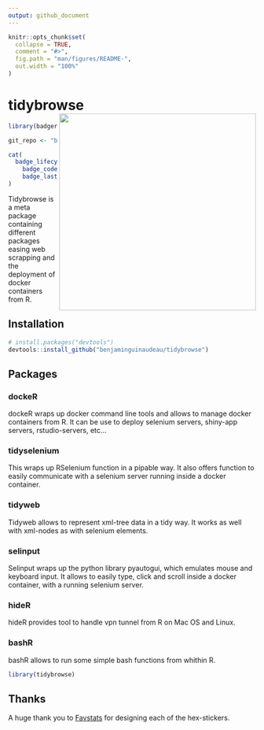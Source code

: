```yaml
---
output: github_document
---
```


<!-- README.md is generated from README.Rmd. Please edit that file -->

```r
knitr::opts_chunk$set(
  collapse = TRUE,
  comment = "#>",
  fig.path = "man/figures/README-",
  out.width = "100%"
)
```



# tidybrowse <img src="man/figures/tidybrowse_logo.jpeg" width="400px" align="right" />


```r

library(badger)

git_repo <- "benjaminguinaudeau/tidybrowse"

cat(
  badge_lifecycle(),
	badge_code_size(git_repo),
	badge_last_commit(git_repo)
)
```



Tidybrowse is a meta package containing different packages easing web scrapping and the deployment of docker containers from R. 

## Installation

``` r
# install.packages("devtools")
devtools::install_github("benjaminguinaudeau/tidybrowse")
```

## Packages

### dockeR

dockeR wraps up docker command line tools and allows to manage docker containers from R. It can be use to deploy selenium servers, shiny-app servers, rstudio-servers, etc...

### tidyselenium

This wraps up RSelenium function in a pipable way. It also offers function to easily communicate with a selenium server running inside a docker container. 

### tidyweb

Tidyweb allows to represent xml-tree data in a tidy way. It works as well with xml-nodes as with selenium elements. 

### selinput

Selinput wraps up the python library pyautogui, which emulates mouse and keyboard input. It allows to easily type, click and scroll inside a docker container, with a running selenium server. 

### hideR

hideR provides tool to handle vpn tunnel from R on Mac OS and Linux.

### bashR

bashR allows to run some simple bash functions from whithin R.

```r
library(tidybrowse)
```


## Thanks

A huge thank you to [Favstats](https://github.com/favstats) for designing each of the hex-stickers. 


